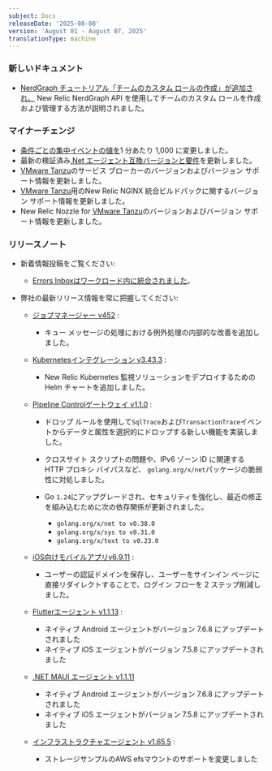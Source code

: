 ```yaml
---
subject: Docs
releaseDate: '2025-08-08'
version: 'August 01 - August 07, 2025'
translationType: machine
---
```


### 新しいドキュメント

* [NerdGraph チュートリアル「チームのカスタム ロールの作成」が追加され、](/docs/accounts/accounts-billing/new-relic-one-pricing-billing/compute-budgets/overview) New Relic NerdGraph API を使用してチームのカスタム ロールを作成および管理する方法が説明されました。

### マイナーチェンジ

* [条件ごとの集中イベントの値を](/docs/alerts/admin/rules-limits-alerts)1 分あたり 1,000 に変更しました。
* 最新の検証済み[.Net エージェント互換バージョンと要件](/docs/apm/agents/net-agent/getting-started/net-agent-compatibility-requirements)を更新しました。
* [VMware Tanzu](/docs/infrastructure/other-infrastructure-integrations/cloudfoundry-integrations/vmware-tanzu-service-broker-integration)のサービス ブローカーのバージョンおよびバージョン サポート情報を更新しました。
* [VMware Tanzu](/docs/infrastructure/other-infrastructure-integrations/cloudfoundry-integrations/vmware-tanzu-nginx-buildpack-integration)用のNew Relic NGINX 統合ビルドパックに関するバージョン サポート情報を更新しました。
* New Relic Nozzle for [VMware Tanzu](/docs/infrastructure/other-infrastructure-integrations/cloudfoundry-integrations/vmware-tanzu-firehose-nozzle-integration/#product-snapshot)のバージョンおよびバージョン サポート情報を更新しました。

### リリースノート

* 新着情報投稿をご覧ください:

  * [Errors Inboxはワークロード内に統合されました](/whats-new/2025/08/whats-new-08-06-workloads-errors-inbox)。

* 弊社の最新リリース情報を常に把握してください:

  * [ジョブマネージャー v452](/docs/release-notes/synthetics-release-notes/job-manager-release-notes/job-manager-release-452) :
    * キュー メッセージの処理における例外処理の内部的な改善を追加しました。

  * [Kubernetesインテグレーション v3.43.3](/docs/release-notes/infrastructure-release-notes/kubernetes-integration-release-notes/kubernetes-integration-3-43-3) :
    * New Relic Kubernetes 監視ソリューションをデプロイするための Helm チャートを追加しました。

  * [Pipeline Controlゲートウェイ v1.1.0](/docs/release-notes/pipeline-control-gateway-release-notes/pipeline-control-gateway-25-08-05) :

    * ドロップ ルールを使用して`SqlTrace`および`TransactionTrace`イベントからデータと属性を選択的にドロップする新しい機能を実装しました。

    * クロスサイト スクリプトの問題や、IPv6 ゾーン ID に関連する HTTP プロキシ バイパスなど、 `golang.org/x/net`パッケージの脆弱性に対処しました。

    * Go `1.24`にアップグレードされ、セキュリティを強化し、最近の修正を組み込むために次の依存関係が更新されました。

      * `golang.org/x/net to v0.38.0`
      * `golang.org/x/sys to v0.31.0`
      * `golang.org/x/text to v0.23.0`

  * [iOS向けモバイルアプリv6.9.11](/docs/release-notes/mobile-apps-release-notes/new-relic-ios-release-notes/new-relic-ios-6101) :
    * ユーザーの認証ドメインを保存し、ユーザーをサインイン ページに直接リダイレクトすることで、ログイン フローを 2 ステップ削減しました。

  * [Flutterエージェント v1.1.13](/docs/release-notes/mobile-release-notes/flutter-release-notes/flutter-agent-1113) :

    * ネイティブ Android エージェントがバージョン 7.6.8 にアップデートされました
    * ネイティブ iOS エージェントがバージョン 7.5.8 にアップデートされました

  * [.NET MAUI エージェント v1.1.11](/docs/release-notes/mobile-release-notes/net-maui-release-notes/net-maui-agent-1111)

    * ネイティブ Android エージェントがバージョン 7.6.8 にアップデートされました
    * ネイティブ iOS エージェントがバージョン 7.5.8 にアップデートされました

  * [インフラストラクチャエージェント v1.65.5](/docs/release-notes/infrastructure-release-notes/infrastructure-agent-release-notes/new-relic-infrastructure-agent-1655) :
    * ストレージサンプルのAWS efsマウントのサポートを変更しました